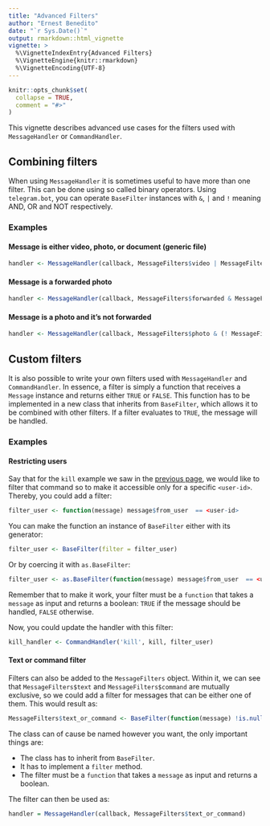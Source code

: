```yaml
---
title: "Advanced Filters"
author: "Ernest Benedito"
date: "`r Sys.Date()`"
output: rmarkdown::html_vignette
vignette: >
  %\VignetteIndexEntry{Advanced Filters}
  %\VignetteEngine{knitr::rmarkdown}
  %\VignetteEncoding{UTF-8}
---
```


```r
knitr::opts_chunk$set(
  collapse = TRUE,
  comment = "#>"
)
```

This vignette describes advanced use cases for the filters used with `MessageHandler` or `CommandHandler`.

## Combining filters

When using `MessageHandler` it is sometimes useful to have more than one filter. This can be done using so called binary operators. Using `telegram.bot`, you can operate `BaseFilter` instances with `&`, `|` and `!` meaning AND, OR and NOT respectively.

### Examples

#### Message is either video, photo, or document (generic file)

```r
handler <- MessageHandler(callback, MessageFilters$video | MessageFilters$photo | MessageFilters$document)
```

#### Message is a forwarded photo

```r
handler <- MessageHandler(callback, MessageFilters$forwarded & MessageFilters$photo)
```

#### Message is a photo and it's not forwarded

```r
handler <- MessageHandler(callback, MessageFilters$photo & (! MessageFilters$forwarded))
```

## Custom filters

It is also possible to write your own filters used with `MessageHandler` and `CommandHandler`. In essence, a filter is simply a function that receives a `Message` instance and returns either `TRUE` or `FALSE`. This function has to be implemented in a new class that inherits from `BaseFilter`, which allows it to be combined with other filters. If a filter evaluates to `TRUE`, the message will be handled. 

### Examples

#### Restricting users

Say that for the `kill` example we saw in the [previous page](https://github.com/ebeneditos/telegram.bot/wiki/Basic-Functionalities#stopping-the-bot), we would like to filter that command so to make it accessible only for a specific `<user-id>`. Thereby, you could add a filter:

```r
filter_user <- function(message) message$from_user  == <user-id>
```

You can make the function an instance of `BaseFilter` either with its generator:

```r
filter_user <- BaseFilter(filter = filter_user)
```

Or by coercing it with `as.BaseFilter`:

```r
filter_user <- as.BaseFilter(function(message) message$from_user  == <user-id>)
```

Remember that to make it work, your filter must be a `function` that takes a `message` as input and returns a boolean: `TRUE` if the message should be handled, `FALSE` otherwise.

Now, you could update the handler with this filter:

```r
kill_handler <- CommandHandler('kill', kill, filter_user)
```

#### Text or command filter

Filters can also be added to the `MessageFilters` object. Within it, we can see that `MessageFilters$text` and `MessageFilters$command` are mutually exclusive, so we could add a filter for messages that can be either one of them. This would result as:

```r
MessageFilters$text_or_command <- BaseFilter(function(message) !is.null(message$text))
```

The class can of cause be named however you want, the only important things are:

- The class has to inherit from `BaseFilter`.
- It has to implement a `filter` method.
- The filter must be a `function` that takes a `message` as input and returns a boolean.

The filter can then be used as:

```r
handler = MessageHandler(callback, MessageFilters$text_or_command)
```
